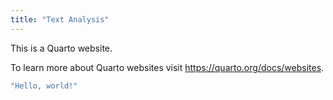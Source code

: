 ```yaml
---
title: "Text Analysis"
---
```


This is a Quarto website.

To learn more about Quarto websites visit <https://quarto.org/docs/websites>.

```r
"Hello, world!"
```